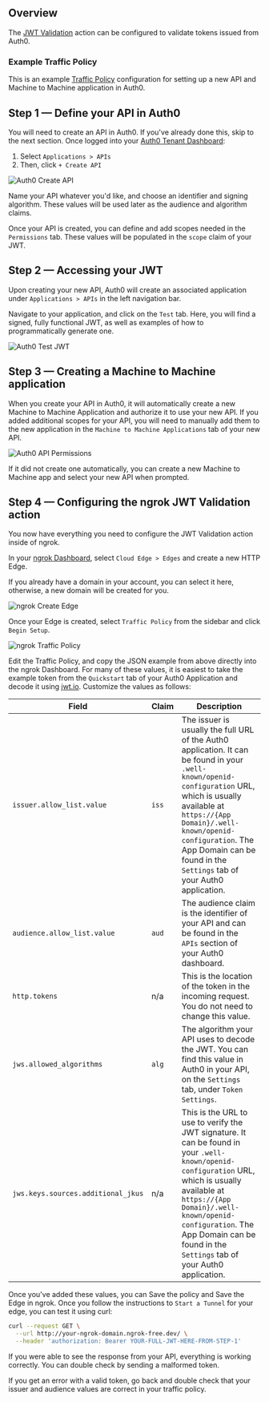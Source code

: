 
## Overview

The [JWT Validation](/docs/traffic-policy/actions/jwt-validation/) action
can be configured to validate tokens issued from Auth0.

### Example Traffic Policy

This is an example [Traffic Policy](/docs/traffic-policy/) configuration
for setting up a new API and Machine to Machine application in Auth0.

<ExampleTrafficPolicy />

## Step 1 &mdash; Define your API in Auth0

You will need to create an API in Auth0. If you've already done this, skip to
the next section. Once logged into your
[Auth0 Tenant Dashboard](https://manage.auth0.com/dashboard):

1. Select `Applications > APIs`
2. Then, click `+ Create API`

![Auth0 Create API](img/jwt-create-new-api.png)

Name your API whatever you'd like, and choose an identifier and signing
algorithm. These values will be used later as the audience and algorithm claims.

Once your API is created, you can define and add scopes needed in the
`Permissions` tab. These values will be populated in the `scope` claim of your
JWT.

## Step 2 &mdash; Accessing your JWT

Upon creating your new API, Auth0 will create an associated application under
`Applications > APIs` in the left navigation bar.

Navigate to your application, and click on the `Test` tab. Here, you will
find a signed, fully functional JWT, as well as examples of how to programmatically
generate one.

![Auth0 Test JWT](img/auth0-test.png)

## Step 3 &mdash; Creating a Machine to Machine application

When you create your API in Auth0, it will automatically create a new Machine to
Machine Application and authorize it to use your new API. If you added
additional scopes for your API, you will need to manually add them to the new
application in the `Machine to Machine Applications` tab of your new API.

![Auth0 API Permissions](img/jwt-machine-to-machine.png)

If it did not create one automatically, you can create a new Machine to Machine
app and select your new API when prompted.

## Step 4 &mdash; Configuring the ngrok JWT Validation action

You now have everything you need to configure the JWT Validation action inside
of ngrok.

In your [ngrok Dashboard](https://ngrok.com/dashboard), select
`Cloud Edge > Edges` and create a new HTTP Edge.

If you already have a domain in your account, you can select it here, otherwise,
a new domain will be created for you.

![ngrok Create Edge](img/jwt-ngrok-new-edge.png)

Once your Edge is created, select `Traffic Policy` from the sidebar and click
`Begin Setup`.

![ngrok Traffic Policy](img/jwt-ngrok-traffic-policy.png)

Edit the Traffic Policy, and copy the JSON example from above directly into the
ngrok Dashboard. For many of these values, it is easiest to take the example
token from the `Quickstart` tab of your Auth0 Application and decode it using
[jwt.io](https://jwt.io). Customize the values as follows:

| Field                              | Claim | Description                                                                                                                                                                                                                                                                                      |
| ---------------------------------- | ----- | ------------------------------------------------------------------------------------------------------------------------------------------------------------------------------------------------------------------------------------------------------------------------------------------------ |
| `issuer.allow_list.value`          | `iss` | The issuer is usually the full URL of the Auth0 application. It can be found in your `.well-known/openid-configuration` URL, which is usually available at `https://{App Domain}/.well-known/openid-configuration`. The App Domain can be found in the `Settings` tab of your Auth0 application. |
| `audience.allow_list.value`        | `aud` | The audience claim is the identifier of your API and can be found in the `APIs` section of your Auth0 dashboard.                                                                                                                                                                                 |
| `http.tokens`                      | n/a   | This is the location of the token in the incoming request. You do not need to change this value.                                                                                                                                                                                                 |
| `jws.allowed_algorithms`           | `alg` | The algorithm your API uses to decode the JWT. You can find this value in Auth0 in your API, on the `Settings` tab, under `Token Settings`.                                                                                                                                                      |
| `jws.keys.sources.additional_jkus` | n/a   | This is the URL to use to verify the JWT signature. It can be found in your `.well-known/openid-configuration` URL, which is usually available at `https://{App Domain}/.well-known/openid-configuration`. The App Domain can be found in the `Settings` tab of your Auth0 application.          |

Once you've added these values, you can Save the policy and Save the Edge in
ngrok. Once you follow the instructions to `Start a Tunnel` for your edge, you
can test it using curl:

```bash
curl --request GET \
  --url http://your-ngrok-domain.ngrok-free.dev/ \
  --header 'authorization: Bearer YOUR-FULL-JWT-HERE-FROM-STEP-1'
```

If you were able to see the response from your API, everything is working
correctly. You can double check by sending a malformed token.

If you get an error with a valid token, go back and double check that your
issuer and audience values are correct in your traffic policy.
